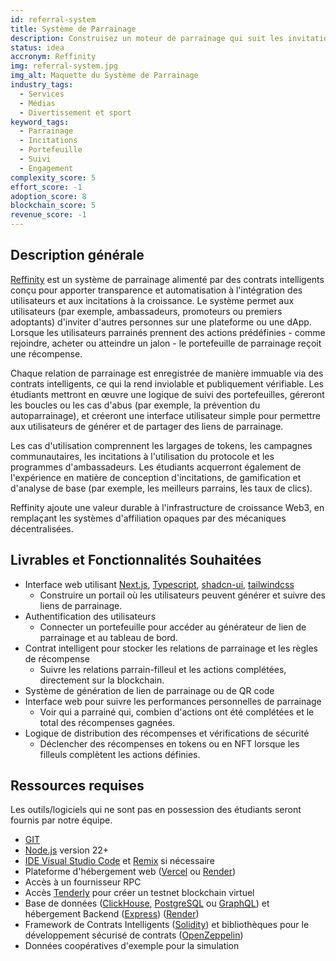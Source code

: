 ```yaml
---
id: referral-system
title: Système de Parrainage
description: Construisez un moteur de parrainage qui suit les invitations de portefeuille à portefeuille et récompense les résultats basés sur l'activité (par exemple, les inscriptions à l'application, les réalisations de tâches). Les contrats intelligents stockent qui a parrainé qui, déclenchent des récompenses lorsque des étapes sont atteintes et préviennent les abus. Parfait pour les programmes d'ambassadeurs ou les réseaux d'affiliés. Comprend des tableaux de bord pour suivre les performances.
status: idea
accronym: Reffinity
img: referral-system.jpg
img_alt: Maquette du Système de Parrainage
industry_tags:
  - Services
  - Médias
  - Divertissement et sport
keyword_tags:
  - Parrainage
  - Incitations
  - Portefeuille
  - Suivi
  - Engagement
complexity_score: 5
effort_score: -1
adoption_score: 8
blockchain_score: 5
revenue_score: -1
---
```


## Description générale

[Reffinity](https://reffinity.monark.io) est un système de parrainage alimenté par des contrats intelligents conçu pour apporter transparence et automatisation à l'intégration des utilisateurs et aux incitations à la croissance. Le système permet aux utilisateurs (par exemple, ambassadeurs, promoteurs ou premiers adoptants) d'inviter d'autres personnes sur une plateforme ou une dApp. Lorsque les utilisateurs parrainés prennent des actions prédéfinies - comme rejoindre, acheter ou atteindre un jalon - le portefeuille de parrainage reçoit une récompense.

Chaque relation de parrainage est enregistrée de manière immuable via des contrats intelligents, ce qui la rend inviolable et publiquement vérifiable. Les étudiants mettront en œuvre une logique de suivi des portefeuilles, géreront les boucles ou les cas d'abus (par exemple, la prévention du autoparrainage), et créeront une interface utilisateur simple pour permettre aux utilisateurs de générer et de partager des liens de parrainage.

Les cas d'utilisation comprennent les largages de tokens, les campagnes communautaires, les incitations à l'utilisation du protocole et les programmes d'ambassadeurs. Les étudiants acquerront également de l'expérience en matière de conception d'incitations, de gamification et d'analyse de base (par exemple, les meilleurs parrains, les taux de clics).

Reffinity ajoute une valeur durable à l'infrastructure de croissance Web3, en remplaçant les systèmes d'affiliation opaques par des mécaniques décentralisées.

## Livrables et Fonctionnalités Souhaitées

- Interface web utilisant [Next.js](https://nextjs.org/), [Typescript](https://www.typescriptlang.org/), [shadcn-ui](https://ui.shadcn.com/), [tailwindcss](https://tailwindcss.com/)  
   - Construire un portail où les utilisateurs peuvent générer et suivre des liens de parrainage.
- Authentification des utilisateurs  
   - Connecter un portefeuille pour accéder au générateur de lien de parrainage et au tableau de bord.
- Contrat intelligent pour stocker les relations de parrainage et les règles de récompense  
   - Suivre les relations parrain-filleul et les actions complétées, directement sur la blockchain.
- Système de génération de lien de parrainage ou de QR code  
- Interface web pour suivre les performances personnelles de parrainage  
   - Voir qui a parrainé qui, combien d'actions ont été complétées et le total des récompenses gagnées.
- Logique de distribution des récompenses et vérifications de sécurité  
   - Déclencher des récompenses en tokens ou en NFT lorsque les filleuls complètent les actions définies.


## Ressources requises

Les outils/logiciels qui ne sont pas en possession des étudiants seront fournis par notre équipe.

- [GIT](https://git-scm.com/)
- [Node.js](https://nodejs.org/) version 22+
- [IDE Visual Studio Code](https://code.visualstudio.com/) et [Remix](https://remix-project.org/) si nécessaire
- Plateforme d'hébergement web ([Vercel](https://vercel.com/) ou [Render](https://render.com/))
- Accès à un fournisseur RPC
- Accès [Tenderly](https://tenderly.co/) pour créer un testnet blockchain virtuel
- Base de données ([ClickHouse](https://clickhouse.com/), [PostgreSQL](https://www.postgresql.org/) ou [GraphQL](https://graphql.org/)) et hébergement Backend ([Express](https://expressjs.com/)) ([Render](https://render.com/))
- Framework de Contrats Intelligents ([Solidity](https://soliditylang.org/)) et bibliothèques pour le développement sécurisé de contrats ([OpenZeppelin](https://www.openzeppelin.com/))
- Données coopératives d'exemple pour la simulation